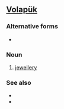 ==[[Volapük]]==

===Alternative forms===
*{{l|vo|bijutuyls}}

===Noun===
{{infl|vo|noun}}

# [[jewellery]]

===See also===
*{{l|vo|bijutuyl}}
*{{l|vo|bijutül}}